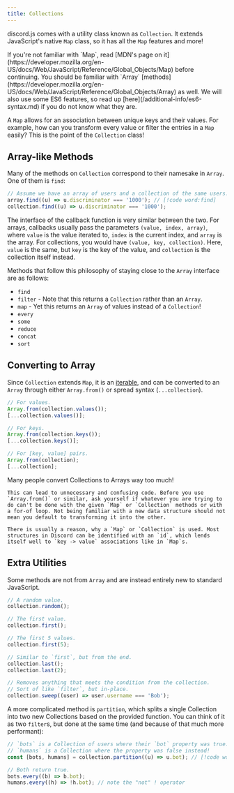 ```yaml
---
title: Collections
---
```


discord.js comes with a utility class known as `Collection`.
It extends JavaScript's native `Map` class, so it has all the `Map` features and more!

<Callout type="warn">
	If you're not familiar with `Map`, read [MDN's page on it](https://developer.mozilla.org/en-US/docs/Web/JavaScript/Reference/Global_Objects/Map) before continuing. You should be familiar with `Array` [methods](https://developer.mozilla.org/en-US/docs/Web/JavaScript/Reference/Global_Objects/Array) as well. We will also use some ES6 features, so read up [here](/additional-info/es6-syntax.md) if you do not know what they are.
</Callout>

A `Map` allows for an association between unique keys and their values.
For example, how can you transform every value or filter the entries in a `Map` easily?
This is the point of the `Collection` class!

## Array-like Methods

Many of the methods on `Collection` correspond to their namesake in `Array`. One of them is `find`:

```js
// Assume we have an array of users and a collection of the same users.
array.find((u) => u.discriminator === '1000'); // [!code word:find]
collection.find((u) => u.discriminator === '1000');
```

The interface of the callback function is very similar between the two.
For arrays, callbacks usually pass the parameters `(value, index, array)`, where `value` is the value iterated to,
`index` is the current index, and `array` is the array. For collections, you would have `(value, key, collection)`.
Here, `value` is the same, but `key` is the key of the value, and `collection` is the collection itself instead.

Methods that follow this philosophy of staying close to the `Array` interface are as follows:

- `find`
- `filter` - Note that this returns a `Collection` rather than an `Array`.
- `map` - Yet this returns an `Array` of values instead of a `Collection`!
- `every`
- `some`
- `reduce`
- `concat`
- `sort`

## Converting to Array

Since `Collection` extends `Map`, it is an [iterable](https://developer.mozilla.org/en-US/docs/Web/JavaScript/Reference/Iteration_protocols), and can be converted to an `Array` through either `Array.from()` or spread syntax (`...collection`).

```js
// For values.
Array.from(collection.values());
[...collection.values()];

// For keys.
Array.from(collection.keys());
[...collection.keys()];

// For [key, value] pairs.
Array.from(collection);
[...collection];
```

<Callout>
	Many people convert Collections to Arrays way too much!

	This can lead to unnecessary and confusing code. Before you use `Array.from()` or similar, ask yourself if whatever you are trying to do can't be done with the given `Map` or `Collection` methods or with a for-of loop. Not being familiar with a new data structure should not mean you default to transforming it into the other.

	There is usually a reason, why a `Map` or `Collection` is used. Most structures in Discord can be identified with an `id`, which lends itself well to `key -> value` associations like in `Map`s.
</Callout>

## Extra Utilities

Some methods are not from `Array` and are instead entirely new to standard JavaScript.

```js
// A random value.
collection.random();

// The first value.
collection.first();

// The first 5 values.
collection.first(5);

// Similar to `first`, but from the end.
collection.last();
collection.last(2);

// Removes anything that meets the condition from the collection.
// Sort of like `filter`, but in-place.
collection.sweep((user) => user.username === 'Bob');
```

A more complicated method is `partition`, which splits a single Collection into two new Collections based on the provided function.
You can think of it as two `filter`s, but done at the same time (and because of that much more performant):

```js
// `bots` is a Collection of users where their `bot` property was true.
// `humans` is a Collection where the property was false instead!
const [bots, humans] = collection.partition((u) => u.bot); // [!code word:partition]

// Both return true.
bots.every((b) => b.bot);
humans.every((h) => !h.bot); // note the "not" ! operator
```

